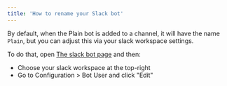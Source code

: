 ```yaml
---
title: 'How to rename your Slack bot'
---
```


By default, when the Plain bot is added to a channel, it will have the name `Plain`, but you can adjust this via your slack workspace settings.

To do that, open [The slack bot page](https://plaintestworkspace.slack.com/marketplace/A03RQJJFZUP-plain) and then:
 * Choose your slack workspace at the top-right
 * Go to Configuration > Bot User and click "Edit"

